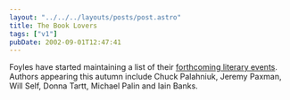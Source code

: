 ```yaml
---
layout: "../../../layouts/posts/post.astro"
title: The Book Lovers
tags: ["v1"]
pubDate: 2002-09-01T12:47:41
---
```


Foyles have started maintaining a list of their [forthcoming literary events][1]. Authors appearing this autumn include Chuck Palahniuk, Jeremy Paxman, Will Self, Donna Tartt, Michael Palin and Iain Banks.

[1]: http://www.foyles.co.uk/upready3/home/events.htm "Foyles.co.uk: Forthcoming Literary Events"
